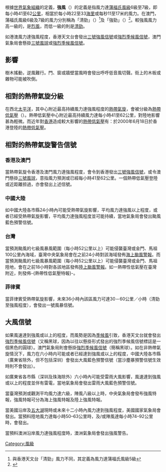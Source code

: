 {{citation style|time=2017-09-26T15:03:13+00:00}}
{{Globalize/Hong Kong}} 
{{蒲福風級}}
根據[[世界氣象組織|世界氣象組織]]的定義，'''強風'''（{{lang|en|Strong}}）的定義是指風力達[[蒲福氏風級|蒲福氏風級]]6級至7級，即每小時41至62[[公里|公里]]，相當於每小時22至33[[海里|海里]]或每秒11至17米的風力。在澳門，蒲福氏風級6級及7級的風力分別稱為「清勁」（{{lang|en|Strong breeze}}）<ref>與香港天文台「清勁」風力不同，其定義為風力達蒲福氏風級5級</ref>及「強勁」（{{lang|en|Near gale}}）<ref>{{Cite web |url=http://www.smg.gov.mo/smg/latestWeather/c_BeaufortScale.htm |title=澳門氣象局－風級說明 |access-date=2015-01-30 |archive-url=https://web.archive.org/web/20160305082004/http://www.smg.gov.mo/smg/latestWeather/c_BeaufortScale.htm |archive-date=2016-03-05 |dead-url=yes }}</ref>。較強風風力高一級的，是[[烈風|烈風]]，而低一級的則是[[清勁風|清勁]]。

如港澳風力達強風程度，香港天文台會發出[[三號強風信號|三號強風信號]]或[[強烈季候風信號_(香港)|強烈季候風信號]]，澳門氣象局會懸掛[[三號風球_(澳門)|三號風球]]或[[強烈季候風信號_(澳門)|強烈季候風信號]]。
== 影響 ==

樹木搖動，逆風難行。門、窗或牆壁當風時會發出呼呼低音風切聲。街上的木板或雜物可能被吹倒。

== 相對的熱帶氣旋分級 ==

在西北[[太平洋|太平洋]]，其中心附近最高持續風力達強風程度的[[熱帶氣旋|熱帶氣旋]]，會被分級為[[熱帶低氣壓|熱帶低氣壓]]（{{lang|en|Tropical Depression}}）。熱帶低氣壓中心附近最高持續風力達每小時41至62公里，對陸地影響甚為輕微。而近年對[[香港|香港]]造成較大影響的[[熱帶低氣壓|熱帶低氣壓]]有：於2000年6月18日於香港登陸的[[熱帶低氣壓618|熱帶低氣壓]]。

== 相對的熱帶氣旋警告信號 ==
{{main|熱帶低氣壓#警告信號}}
===香港及澳門===
當熱帶氣旋令香港及澳門風力達強風程度，會令到香港發出[[三號強風信號|三號強風信號]]，或令澳門懸掛[[三號風球_(澳門)|三號風球]]，意指風力預測或已經每小時41至62公里。一個熱帶低氣壓登陸或近距離掠過，亦會發出上述信號。
===中國大陸===
如中國大陸各市縣24小時內可能受熱帶氣旋影響，平均風力達強風以上程度，或者已經受熱帶氣旋影響，平均風力達強風程度並可能持續，當地氣象局會發出颱風藍色預警信號。
===台灣===
當預測颱風的七級風暴風範圍（每小時52公里以上）可能侵襲臺灣或金門、馬祖100公里內海域，臺灣中央氣象局會在之前24小時對該海域發佈[[海上颱風警報|海上颱風警報]]。而當預測颱風的七級風暴風範圍（每小時52公里以上）可能侵襲臺灣或金門、馬祖陸地，會在之前18小時對各該地區發佈[[陸上颱風警報|陸上颱風警報]]。如一熱帶性低氣壓在臺灣附近，則發佈-{熱帶性低氣壓特報}-。
===菲律賓===
當菲律賓受熱帶氣旋影響，未來36小時內該區風力可達30－60公里／小時（清勁至強風程度），會發出一號風暴信號。
[[Category:風級|Category:風級]]

==大風信號==
如果風速達到強風或以上的程度，而風勢是因為[[季候風|季候風]]引致，香港天文台就會發出[[強烈季候風信號_(香港)|強烈季候風信號]]（又稱黑球，因為以往以懸掛形式發出的強烈季候風信號標誌是一個黑色的圓球）。澳門氣象局則會懸掛[[強烈季候風信號_(澳門)|強烈季候風信號]]（簡稱黑球）。如在非熱帶氣旋情況下，風力在六小時内可能或者已經達到強風或以上的程度，中國大陸各市縣（廣東省除外，但不包括深圳）會發出大風藍色預警信號（當沙塵暴預警信號生效時則不會發出）。

如廣東省各市縣（深圳及珠海除外）六小時內可能受雷雨大風影響，風速達到強風或以上的程度並伴有雷電，當地氣象局會發出雷雨大風藍色預警信號。

當臺灣預測或觀測平均風力達六級，陣風八級以上時，中央氣象局會發布強風特報，強風特報可分為海上強風特報及陸上強風特報。

當美國沿岸及[[五大湖|五大湖]]現時或未來十二小時內風力達到強風程度，美國國家氣象局會發出{{link-en|小型船隻注意報告|Small_craft_advisory}}。當預料陸地風力達每小時50–63公里時，及/或陣風達每小時74–92公里時，會發出{{link-en|大風注意報告|Wind_advisory}}。

當預料澳洲沿岸風力達強風程度時，澳洲氣象局會發出強風警告。
{{熱帶氣旋級別}}